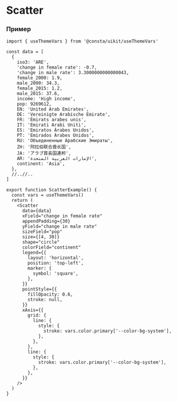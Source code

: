 

# Scatter

<RemadeInfo
  commponentName="Scatter"
  apiUrl="https://g2plot.antv.vision/en/docs/api/plots/scatter"
/>

### Пример

```tsx
import { useThemeVars } from '@consta/uikit/useThemeVars'

const data = [
  {
    iso3: 'ARE',
    'change in female rate': -0.7,
    'change in male rate': 3.3000000000000043,
    female_2000: 1.9,
    male_2000: 34.3,
    female_2015: 1.2,
    male_2015: 37.6,
    income: 'High income',
    pop: 9269612,
    EN: 'United Arab Emirates',
    DE: 'Vereinigte Arabische Emirate',
    FR: 'Émirats arabes unis',
    IT: 'Emirati Arabi Uniti',
    ES: 'Emiratos Árabes Unidos',
    PT: 'Emirados Árabes Unidos',
    RU: 'Объединенные Арабские Эмираты',
    ZH: '阿拉伯联合酋长国',
    JA: 'アラブ首長国連邦',
    AR: 'الإمارات العربية المتحدة',
    continent: 'Asia',
  },
  //..//..
]

export function ScatterExample() {
  const vars = useThemeVars()
  return (
    <Scatter
      data={data}
      xField="change in female rate"
      appendPadding={30}
      yField="change in male rate"
      sizeField="pop"
      size={[4, 30]}
      shape="circle"
      colorField="continent"
      legend={{
        layout: 'horizontal',
        position: 'top-left',
        marker: {
          symbol: 'square',
        },
      }}
      pointStyle={{
        fillOpacity: 0.6,
        stroke: null,
      }}
      xAxis={{
        grid: {
          line: {
            style: {
              stroke: vars.color.primary['--color-bg-system'],
            },
          },
        },
        line: {
          style: {
            stroke: vars.color.primary['--color-bg-system'],
          },
        },
      }}
    />
  )
}
```

<ScatterExample />
